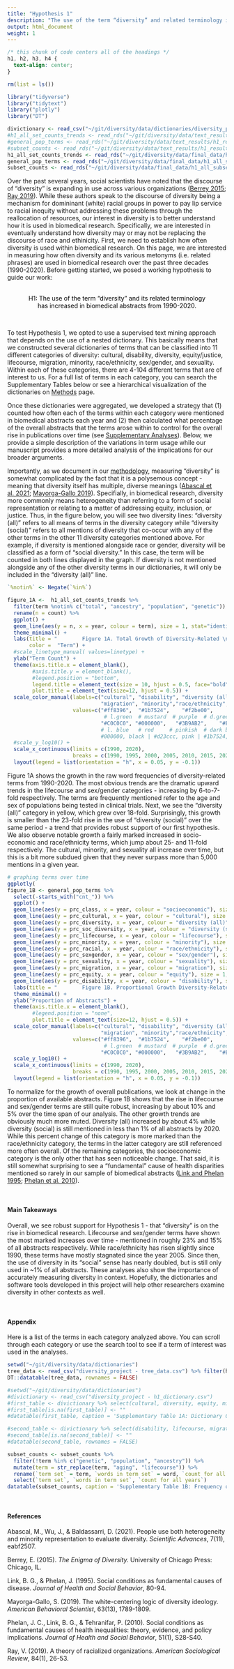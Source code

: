 ```yaml
---
title: "Hypothesis 1"
description: "The use of the term “diversity” and related terminology increased in biomedical abstracts"
output: html_document
weight: 1
---
```


```css
/* this chunk of code centers all of the headings */
h1, h2, h3, h4 {
  text-align: center;
}
```

```r
rm(list = ls())

library("tidyverse")
library("tidytext")
library("plotly")
library("DT")

divictionary <- read_csv("~/git/diversity/data/dictionaries/diversity_project - h1_dictionary.csv")
#h1_all_set_counts_trends <- read_rds("~/git/diversity/data/text_results/h1_results/h1_all_set_counts_trends.rds")
#general_pop_terms <- read_rds("~/git/diversity/data/text_results/h1_results/h1_all_set_prc_trends.rds")
#subset_counts <- read_rds("~/git/diversity/data/text_results/h1_results/h1_all_subset_counts_trends.rds")
h1_all_set_counts_trends <- read_rds("~/git/diversity/data/final_data/h1_all_set_counts_trends.rds")
general_pop_terms <- read_rds("~/git/diversity/data/final_data/h1_all_set_prc_trends.rds")
subset_counts <- read_rds("~/git/diversity/data/final_data/h1_all_subset_counts_trends.rds")
```

Over the past several years, social scientists have noted that the discourse of "diversity" is expanding in use across various organizations (<ins>[Berrey 2015](https://www.youtube.com/watch?time_continue=96&v=AyZJdEfYUjw&feature=emb_logo)</ins>; <ins>[Ray 2019](https://journals.sagepub.com/doi/abs/10.1177/0003122418822335)</ins>). While these authors speak to the discourse of diversity being a mechanism for domininant (white) racial groups in power to pay lip service to racial inequity without addressing these problems through the reallocation of resources, our interest in diversity is to better understand how it is used in biomedical research. Specifically, we are interested in eventually understand how diversity may or may not be replacing the discourse of race and ethinicity. First, we need to establish how often diversity is used within biomedical research. On this page, we are interested in measuring how often diversity and its various metonyms (i.e. related phrases) are used in biomedical research over the past three decades (1990-2020). Before getting started, we posed a working hypothesis to guide our work: 

<br>
<center>
<span style="color:black"> H1: The use of the term "diversity" and its related terminology <br> has increased in biomedical abstracts from 1990-2020. </span>
</center>
<br>

To test Hypothesis 1, we opted to use a supervised text mining approach that depends on the use of a nested dictionary. This basically means that we constructed several dictionaries of terms that can be classified into 11 different categories of diversity: cultural, disability, diversity, equity/justice, lifecourse, migration, minority, race/ethnicity, sex/gender, and sexuality. Within each of these categories, there are 4-104 different terms that are of interest to us. For a full list of terms in each category, you can search the Supplementary Tables below or see a hierarchical visualization of the dictionaries on <ins>[Methods](/methods/)</ins> page.

Once these dictionaries were aggregated, we developed a strategy that (1) counted how often each of the terms within each category were mentioned in biomedical abstracts each year and (2) then calculated what percentage of the overall abstracts that the terms arose within to control for the overall rise in publications over time (see <ins>[Supplementary Analyses](/supplementary/)</ins>). Below, we provide a simple description of the variations in term usage while our manuscript provides a more detailed analysis of the implications for our broader arguments. 

Importantly, as we document in our <ins>[methodology](/methods/)</ins>, measuring "diversity" is somewhat complicated by the fact that it is a polysemous concept - meaning that diversity itself has multiple, diverse meanings (<ins>[Abascal et al. 2021](https://advances.sciencemag.org/content/7/11/eabf2507)</ins>; <ins>[Mayorga-Gallo 2019](https://journals.sagepub.com/doi/abs/10.1177/0002764219842619?casa_token=HHfLLMyoQ7cAAAAA:nRfaKooM-oe1hF_iWjFVktrASiPtzCsmbl-Si-17kEA9Famn7rquX__wM4JxVZXLK1y_QV6WOs_QZQ)</ins>). Specifially, in biomedical research, diversity more commonly means heterogeneity than referring to a form of social representation or relating to a matter of addressing equity, inclusion, or justice. Thus, in the figure below, you will see two diversity lines: "diversity (all)" refers to all means of terms in the diversity category while "diversity (social)" refers to all mentions of diversity that co-occur with any of the other terms in the other 11 diversity categories mentioned above. For example, if diversity is mentioned alongside race or gender, diversity will be classified as a form of "social diversity." In this case, the term will be counted in both lines displayed in the graph. If diversity is not mentioned alongside any of the other diversity terms in our dictionaries, it will only be included in the "diversity (all)" line. 

```r
`%notin%` <- Negate(`%in%`)

figure_1A <-  h1_all_set_counts_trends %>% 
  filter(term %notin% c("total", "ancestry", "population", "genetic")) %>%
  rename(n = count) %>% 
  ggplot() + 
  geom_line(aes(y = n, x = year, colour = term), size = 1, stat="identity") + 
  theme_minimal() +
  labs(title = "        Figure 1A. Total Growth of Diversity-Related \n Terminology in PubMed/MEDLINE Abstracts (1990-2020)",
       color =  "Term") + 
  #scale_linetype_manual( values=linetype) +
  ylab("Term Count") +
  theme(axis.title.x = element_blank(), 
        #axis.title.y = element_blank(), 
        #legend.position = "bottom",
        legend.title = element_text(size = 10, hjust = 0.5, face="bold"),
        plot.title = element_text(size=12, hjust = 0.5)) +
  scale_color_manual(labels=c("cultural", "disability", "diversity (all)","diversity (social)", "equity", "lifecourse",
                              "migration", "minority","race/ethnicity","sex/gender", "sexuality","socioeconomic"),
                     values=c("#ff8396",  "#1b7524",    "#f2be00",        "#9a009a",            "#005BB7",  "#CC0000", 
                               # l.green  # mustard  # purple  # d.green  # orange
                              "#C0C0C0", "#000000",   "#3B9AB2",    "#E86F00",  "#B7D100", "#61B329")) + 
                              # l. blue   # red     # pinkish  # dark blue = 005BB7
                              #000000, black | #d23ccc, pink | #1b7524, dark green 
  #scale_y_log10() +
  scale_x_continuous(limits = c(1990, 2020),
                     breaks = c(1990, 1995, 2000, 2005, 2010, 2015, 2020)); ggplotly() %>% 
  layout(legend = list(orientation = "h", x = 0.05, y = -0.1))
```

Figure 1A shows the growth in the raw word frequencies of diversity-related terms from 1990-2020. The most obvious trends are the dramatic upward trends in the lifecourse and sex/gender categories - increasing by 6-to-7-fold respectively. The terms are frequently mentioned refer to the age and sex of populations being tested in clinical trials. Next, we see the "diversity (all)" category in yellow, which grew over 18-fold. Surprisingly, this growth is smaller than the 23-fold rise in the use of "diversity (social)" over the same period - a trend that provides robust support of our first hypothesis. We also observe notable growth a fairly marked increased in socio-economic and race/ethnicity terms, which jump about 25- and 11-fold respectively. The cultural, minority, and sexuality all increase over time, but this is a bit more subdued given that they never surpass more than 5,000 mentions in a given year. 

```r
# graphing terms over time 
ggplotly(
figure_1B <- general_pop_terms %>% 
  select(-starts_with("cnt_")) %>% 
  ggplot() + 
  geom_line(aes(y = prc_class, x = year, colour = "socioeconomic"), size = 1, stat="identity") +
  geom_line(aes(y = prc_cultural, x = year, colour = "cultural"), size = 1, stat="identity") +
  geom_line(aes(y = prc_diversity, x = year, colour = "diversity (all)"), size = 1, stat="identity", linetype = "solid") +
  geom_line(aes(y = prc_soc_diversity, x = year, colour = "diversity (social)"), size = 1, stat="identity", linetype = "solid") +
  geom_line(aes(y = prc_lifecourse, x = year, colour = "lifecourse"), size = 1, stat="identity") +
  geom_line(aes(y = prc_minority, x = year, colour = "minority"), size = 1, stat="identity") +
  geom_line(aes(y = prc_racial, x = year, colour = "race/ethnicity"), size = 1, stat="identity") +
  geom_line(aes(y = prc_sexgender, x = year, colour = "sex/gender"), size = 1, stat="identity") +
  geom_line(aes(y = prc_sexuality, x = year, colour = "sexuality"), size = 1, stat="identity") +
  geom_line(aes(y = prc_migration, x = year, colour = "migration"), size = 1, stat="identity") +
  geom_line(aes(y = prc_equity, x = year, colour = "equity"), size = 1, stat="identity") +
  geom_line(aes(y = prc_disability, x = year, colour = "disability"), size = 1, stat="identity") +
  labs(title = "        Figure 1B. Proportional Growth Diversity-Related \n Terminology in PubMed/MEDLINE Abstracts (1990-2020)", color =  "Term") + 
  theme_minimal() +
  ylab("Proportion of Abstracts") +
  theme(axis.title.x = element_blank(), 
        #legend.position = "none",
        plot.title = element_text(size=12, hjust = 0.5)) +
  scale_color_manual(labels=c("cultural", "disability", "diversity (all)","diversity (social)", "equity", "lifecourse",
                              "migration", "minority","race/ethnicity","sex/gender", "sexuality","socioeconomic"),
                     values=c("#ff8396",  "#1b7524",    "#f2be00",        "#9a009a",            "#005BB7",  "#CC0000", 
                               # l.green  # mustard  # purple  # d.green  # orange
                              "#C0C0C0", "#000000",   "#3B9AB2",    "#E86F00",  "#B7D100", "#61B329")) +
  scale_y_log10() +
  scale_x_continuous(limits = c(1990, 2020),
                     breaks = c(1990, 1995, 2000, 2005, 2010, 2015, 2020))) %>% 
  layout(legend = list(orientation = "h", x = 0.05, y = -0.1))
```

To normalize for the growth of overall publications, we look at change in the proportion of available abstracts. Figure 1B shows that the rise in lifecourse and sex/gender terms are still quite robust, increasing by about 10% and 5% over the time span of our analysis. The other growth trends are obviously much more muted. Diversity (all) increased by about 4% while diversity (social) is still mentioned in less than 1% of all abstracts by 2020. While this percent change of this category is more marked than the race/ethnicity category, the terms in the latter category are still referenced more often overall. Of the remaining categories, the socioeconomic category is the only other that has seen noticeable change. That said, it is still somewhat surprising to see a "fundamental" cause of health disparities mentioned so rarely in our sample of biomedical abstracts (<ins>[Link and Phelan 1995](https://www.jstor.org/stable/2626958?casa_token=fU0DluGoHicAAAAA:yXM1fgJY3nU02FJjfIt89gR0TCin2coKGHw4OT81ABzqRgl2FEqT1UEkgO-yD6_vq5KIEYTaIhpT7ZrEgbzUght0AgmNpkYiwF1NmODYTl_whLyzk65N)</ins>; <ins>[Phelan et al. 2010](https://journals.sagepub.com/doi/abs/10.1177/0022146510383498)</ins>).

<br>

#### Main Takeaways 

Overall, we see robust support for Hypothesis 1 - that "diversity" is on the rise in biomedical research. Lifecourse and sex/gender terms have shown the most marked increases over time - mentioned in roughly 23% and 15% of all abstracts respectively. While race/ethnicity has risen slightly since 1990, these terms have mostly stagnated since the year 2005. Since then, the use of diversity in its "social" sense has nearly doubled, but is still only used in ~1% of all abstracts. These analyses also show the importance of accurately measuring diversity in context. Hopefully, the dictionaries and software tools developed in this project will help other researchers examine diversity in other contexts as well.

<br>

#### Appendix 

Here is a list of the terms in each category analyzed above. You can scroll through each category or use the search tool to see if a term of interest was used in the analyses.

```r
setwd("~/git/diversity/data/dictionaries")
tree_data <- read_csv("diversity_project - tree_data.csv") %>% filter(hypothesis == "hypothesis1") 
DT::datatable(tree_data, rownames = FALSE)
```

```r
#setwd("~/git/diversity/data/dictionaries")
#divictionary <- read_csv("diversity_project - h1_dictionary.csv") 
#first_table <- divictionary %>% select(cultural, diversity, equity, minority, race_ethnicity)
#first_table[is.na(first_table)] <- ""
#datatable(first_table, caption = 'Supplementary Table 1A: Dictionary Categories for Hypothesis 1 Testing', rownames = FALSE)
```
```r
#second_table <- divictionary %>% select(disability, lifecourse, migration, sex_gender, sexuality)
#second_table[is.na(second_table)] <- ""
#datatable(second_table, rownames = FALSE)
```

```r
subset_counts <- subset_counts %>% 
  filter(!term %in% c("genetic", "population", "ancestry")) %>% 
  mutate(term = str_replace(term, "aging", "lifecourse")) %>% 
  rename(`term set` = term, `words in term set` = word, `count for all years` = count) %>% 
  select(`term set`, `words in term set`, `count for all years`)
datatable(subset_counts, caption = 'Supplementary Table 1B: Frequency of Words Used in Each Term Set (1990-2020)', rownames = FALSE)
```

<br>

#### References 

Abascal, M., Wu, J., & Baldassarri, D. (2021). People use both heterogeneity and minority representation to evaluate diversity. *Scientific Advances*, 7(11), eabf2507. 

Berrey, E. (2015). *The Enigma of Diversity.* University of Chicago Press: Chicago, IL.

Link, B. G., & Phelan, J. (1995). Social conditions as fundamental causes of disease. *Journal of Health and Social Behavior*, 80-94.

Mayorga-Gallo, S. (2019). The white-centering logic of diversity ideology. *American Behavioral Scientist*, 63(13), 1789-1809.

Phelan, J. C., Link, B. G., & Tehranifar, P. (2010). Social conditions as fundamental causes of health inequalities: theory, evidence, and policy implications. *Journal of Health and Social Behavior*, 51(1), S28-S40.

Ray, V. (2019). A theory of racialized organizations. *American Sociological Review*, 84(1), 26-53.


